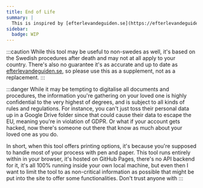```yaml
---
title: End of Life
summary: |
  This is inspired by [efterlevandeguiden.se](https://efterlevandeguiden.se/) which has helped me recently. The idea behind this tool is effectively to first re-implement what they have, then expand on it, give it more details, and as much as possible offer automations to take care of certain steps, such as crafting emails and email lists for all the various services the deceased might have been using to cancel subscriptions and such.
sidebar:
  badge: WIP
---
```


:::caution
While this tool may be useful to non-swedes as well, it's based on the Swedish procedures after death and may not at all apply to your country. There's also no guarantee it's as accurate and up to date as [efterlevandeguiden.se](https://efterlevandeguiden.se/), so please use this as a supplement, not as a replacement.
:::

:::danger
While it may be tempting to digitalise all documents and procedures, the information you're gathering on your loved one is highly confidential to the very highest of degrees, and is subject to all kinds of rules and regulations. For instance, you can't just toss their personal data up in a Google Drive folder since that could cause their data to escape the EU, meaning you're in violation of GDPR. Or what if your account gets hacked, now there's someone out there that know as much about your loved one as you do.

In short, when this tool offers printing options, it's because you're supposed to handle most of your process with pen and paper. This tool runs entirely within in your browser, it's hosted on GitHub Pages, there's no API backend for it, it's all 100% running inside your own local machine, but even then I want to limit the tool to as non-critical information as possible that might be put into the site to offer some functionalities. Don't trust anyone with 
:::
